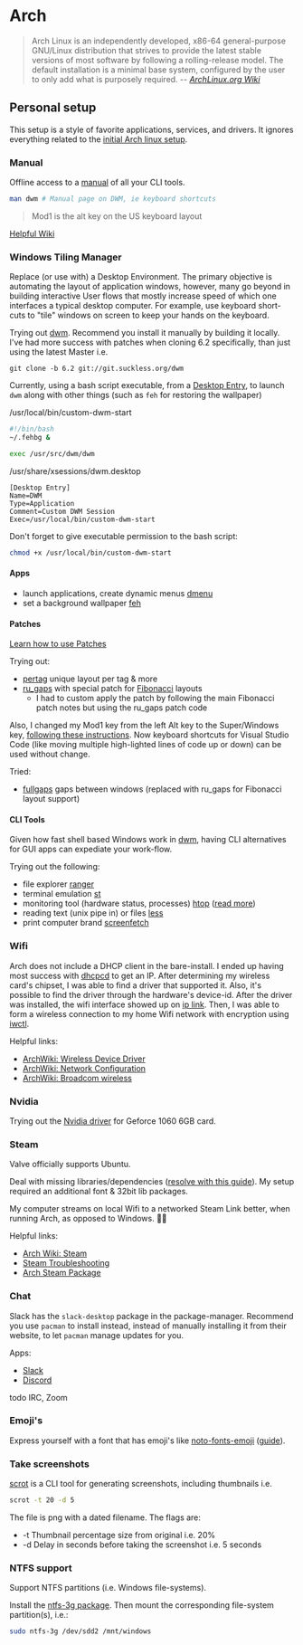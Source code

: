 # Arch

> Arch Linux is an independently developed, x86-64 general-purpose GNU/Linux distribution that strives to provide the latest stable versions of most software by following a rolling-release model. The default installation is a minimal base system, configured by the user to only add what is purposely required.
> -- <i>[ArchLinux.org Wiki](https://wiki.archlinux.org/index.php/Arch_Linux)</i>

## Personal setup

This setup is a style of favorite applications, services, and drivers. It ignores everything related to the [initial Arch linux setup](https://wiki.archlinux.org/index.php/Installation_guide).

### Manual
Offline access to a [manual](https://www.cyberciti.biz/faq/linux-unix-creating-a-manpage/) of all your CLI tools.
```bash
man dwm # Manual page on DWM, ie keyboard shortcuts
```
> Mod1 is the alt key on the US keyboard layout

[Helpful Wiki](https://wiki.archlinux.org/index.php/Man_page)

### Windows Tiling Manager
Replace (or use with) a Desktop Environment. The primary objective is automating the layout of application windows, however, many go beyond in building interactive User flows that mostly increase speed of which one interfaces a typical desktop computer. For example, use keyboard short-cuts to "tile" windows on screen to keep your hands on the keyboard.

Trying out [dwm](dwm). Recommend you install it manually by building it locally. I've had more success with patches when cloning 6.2 specifically, than just using the latest Master i.e.
```
git clone -b 6.2 git://git.suckless.org/dwm
```

Currently, using a bash script executable, from a [Desktop Entry](https://wiki.archlinux.org/index.php/Desktop_entries), to launch `dwm` along with other things (such as `feh` for restoring the wallpaper)

/usr/local/bin/custom-dwm-start
```bash
#!/bin/bash
~/.fehbg &

exec /usr/src/dwm/dwm
```

/usr/share/xsessions/dwm.desktop
```
[Desktop Entry]
Name=DWM
Type=Application
Comment=Custom DWM Session
Exec=/usr/local/bin/custom-dwm-start
```

Don't forget to give executable permission to the bash script:
```bash
chmod +x /usr/local/bin/custom-dwm-start
```

#### Apps
- launch applications, create dynamic menus [dmenu](https://wiki.archlinux.org/index.php/Dmenu)
- set a background wallpaper [feh](https://wiki.archlinux.org/index.php/Feh)

#### Patches
[Learn how to use Patches](https://dwm.suckless.org/customisation/patches_in_git/)

Trying out:
- [pertag](https://dwm.suckless.org/patches/pertag/) unique layout per tag & more
- [ru_gaps](https://dwm.suckless.org/patches/ru_gaps/) with special patch for [Fibonacci](https://dwm.suckless.org/patches/fibonacci/) layouts
    - I had to custom apply the patch by following the main Fibonacci patch notes but using the ru_gaps patch code

Also, I changed my Mod1 key from the left Alt key to the Super/Windows key, [following these instructions](https://dwm.suckless.org/customisation/windows_key/). Now keyboard shortcuts for Visual Studio Code (like moving multiple high-lighted lines of code up or down) can be used without change.

Tried:
- [fullgaps](https://dwm.suckless.org/patches/fullgaps/) gaps between windows (replaced with ru_gaps for Fibonacci layout support)

#### CLI Tools
Given how fast shell based Windows work in [dwm](dwm), having  CLI alternatives for GUI apps can expediate your work-flow.

Trying out the following:
- file explorer [ranger](https://wiki.archlinux.org/index.php/Ranger)
- terminal emulation [st](https://wiki.archlinux.org/index.php/St)
- monitoring tool (hardware status, processes) [htop](https://www.cyberciti.biz/faq/how-to-install-htop-on-arch-linux/) ([read more](https://www.linuxtechi.com/htop-monitor-linux-system-processes/))
- reading text (unix pipe in) or files [less](https://www.howtogeek.com/444233/how-to-use-the-less-command-on-linux/)
- print computer brand [screenfetch](https://archlinux.org/packages/?name=screenfetch)

### Wifi
Arch does not include a DHCP client in the bare-install. I ended up having most success with [dhcpcd](https://wiki.archlinux.org/index.php/Dhcpcd) to get an IP. After determining my wireless card's chipset, I was able to find a driver that supported it. Also, it's possible to find the driver through the hardware's device-id. After the driver was installed, the wifi interface showed up on [ip link](https://wiki.archlinux.org/index.php/Network_configuration#Network_interfaces). Then, I was able to form a wireless connection to my home Wifi network with encryption using [iwctl](https://wiki.archlinux.org/index.php/Iwd#iwctl).

Helpful links:
- [ArchWiki: Wireless Device Driver](https://wiki.archlinux.org/index.php/Network_configuration/Wireless#Device_driver)
- [ArchWiki: Network Configuration](https://wiki.archlinux.org/index.php/Network_configuration)
- [ArchWiki: Broadcom wireless](https://wiki.archlinux.org/index.php/Broadcom_wireless)

### Nvidia
Trying out the [Nvidia driver](https://wiki.archlinux.org/index.php/NVIDIA) for Geforce 1060 6GB card.

### Steam
Valve officially supports Ubuntu. 

Deal with missing libraries/dependencies ([resolve with this guide](https://wiki.archlinux.org/index.php/Steam/Troubleshooting_#Finding_missing_runtime_libraries)). My setup required an additional font & 32bit lib packages.

My computer streams on local Wifi to a networked Steam Link better, when running Arch, as opposed to Windows. 💪🤩

Helpful links:
- [Arch Wiki: Steam](https://wiki.archlinux.org/index.php/Steam)
- [Steam Troubleshooting](https://wiki.archlinux.org/index.php/Steam/Troubleshooting_)
- [Arch Steam Package](https://archlinux.org/packages/?name=steam)

### Chat
Slack has the `slack-desktop` package in the package-manager. Recommend you use `pacman` to install instead, instead of manually installing it from their website, to let `pacman` manage updates for you.

Apps:
- [Slack](https://aur.archlinux.org/packages/slack-desktop/) 
- [Discord](https://wiki.archlinux.org/index.php/Discord)

todo IRC, Zoom

### Emoji's

Express yourself with a font that has emoji's like [noto-fonts-emoji](https://archlinux.org/packages/extra/any/noto-fonts-emoji/) ([guide](ttps://dev.to/darksmile92/get-emojis-working-on-arch-linux-with-noto-fonts-emoji-2a9)).

### Take screenshots
[scrot]() is a CLI tool for generating screenshots, including thumbnails i.e.
```bash
scrot -t 20 -d 5
```
The file is png with a dated filename. The flags are:
- -t Thumbnail percentage size from original i.e. 20%
- -d Delay in seconds before taking the screenshot i.e. 5 seconds

### NTFS support
Support NTFS partitions (i.e. Windows file-systems).

Install the [ntfs-3g package](https://wiki.archlinux.org/index.php/NTFS-3G). Then mount the corresponding file-system partition(s), i.e.:
```bash
sudo ntfs-3g /dev/sdd2 /mnt/windows
```